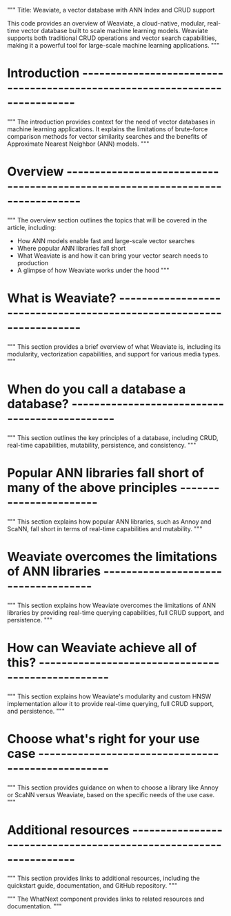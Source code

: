 """
Title: Weaviate, a vector database with ANN Index and CRUD support

This code provides an overview of Weaviate, a cloud-native, modular, real-time vector database
built to scale machine learning models. Weaviate supports both traditional CRUD operations and
vector search capabilities, making it a powerful tool for large-scale machine learning
applications.
"""

# Introduction ---------------------------------------------------------------------------

"""
The introduction provides context for the need of vector databases in machine learning
applications. It explains the limitations of brute-force comparison methods for vector
similarity searches and the benefits of Approximate Nearest Neighbor (ANN) models.
"""

# Overview ------------------------------------------------------------------------------

"""
The overview section outlines the topics that will be covered in the article, including:
- How ANN models enable fast and large-scale vector searches
- Where popular ANN libraries fall short
- What Weaviate is and how it can bring your vector search needs to production
- A glimpse of how Weaviate works under the hood
"""

# What is Weaviate? ---------------------------------------------------------------------

"""
This section provides a brief overview of what Weaviate is, including its modularity,
vectorization capabilities, and support for various media types.
"""

# When do you call a database a database? ----------------------------------------------

"""
This section outlines the key principles of a database, including CRUD, real-time
capabilities, mutability, persistence, and consistency.
"""

# Popular ANN libraries fall short of many of the above principles -----------------------

"""
This section explains how popular ANN libraries, such as Annoy and ScaNN, fall short in
terms of real-time capabilities and mutability.
"""

# Weaviate overcomes the limitations of ANN libraries ------------------------------------

"""
This section explains how Weaviate overcomes the limitations of ANN libraries by providing
real-time querying capabilities, full CRUD support, and persistence.
"""

# How can Weaviate achieve all of this? --------------------------------------------------

"""
This section explains how Weaviate's modularity and custom HNSW implementation allow it to
provide real-time querying, full CRUD support, and persistence.
"""

# Choose what's right for your use case --------------------------------------------------

"""
This section provides guidance on when to choose a library like Annoy or ScaNN versus
Weaviate, based on the specific needs of the use case.
"""

# Additional resources ------------------------------------------------------------------

"""
This section provides links to additional resources, including the quickstart guide,
documentation, and GitHub repository.
"""

<WhatNext />

"""
The WhatNext component provides links to related resources and documentation.
"""
